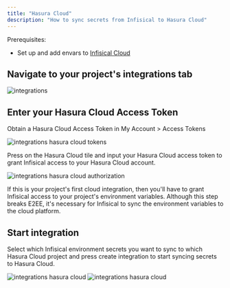 ---
title: "Hasura Cloud"
description: "How to sync secrets from Infisical to Hasura Cloud"
---

Prerequisites:

- Set up and add envars to [Infisical Cloud](https://app.infisical.com)

## Navigate to your project's integrations tab

![integrations](../../images/integrations.png)

## Enter your Hasura Cloud Access Token

Obtain a Hasura Cloud Access Token in My Account > Access Tokens

![integrations hasura cloud tokens](../../images/integrations/hasura-cloud/integrations-hasura-cloud-tokens.png)

Press on the Hasura Cloud tile and input your Hasura Cloud access token to grant Infisical access to your Hasura Cloud account.

![integrations hasura cloud authorization](../../images/integrations/hasura-cloud/integrations-hasura-cloud-auth.png)

<Info>
  If this is your project's first cloud integration, then you'll have to grant
  Infisical access to your project's environment variables. Although this step
  breaks E2EE, it's necessary for Infisical to sync the environment variables to
  the cloud platform.
</Info>

## Start integration

Select which Infisical environment secrets you want to sync to which Hasura Cloud project and press create integration to start syncing secrets to Hasura Cloud.

![integrations hasura cloud](../../images/integrations/hasura-cloud/integrations-hasura-cloud-create.png)
![integrations hasura cloud](../../images/integrations/hasura-cloud/integrations-hasura-cloud.png)
